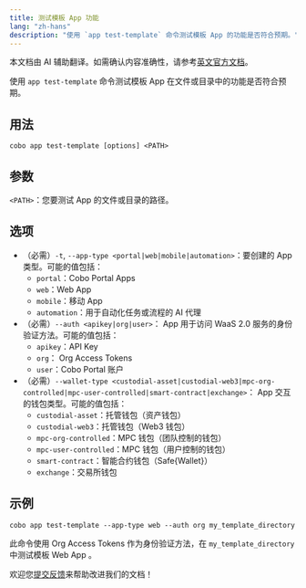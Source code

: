 ```yaml
---
title: 测试模板 App 功能
lang: "zh-hans"
description: "使用 `app test-template` 命令测试模板 App 的功能是否符合预期。"
---
```

<Note>本文档由 AI 辅助翻译。如需确认内容准确性，请参考[英文官方文档](https://www.cobo.com/developers/v2/guides/overview/introduction)。</Note>

使用 `app test-template` 命令测试模板 App 在文件或目录中的功能是否符合预期。

## 用法
```shell
cobo app test-template [options] <PATH>
```

## 参数
`<PATH>`：您要测试 App 的文件或目录的路径。

## 选项
- （必需）`-t`, `--app-type <portal|web|mobile|automation>`：要创建的 App 类型。可能的值包括：
  - `portal`：Cobo Portal Apps
  - `web`：Web  App 
  - `mobile`：移动 App 
  - `automation`：用于自动化任务或流程的 AI 代理
- （必需）`--auth <apikey|org|user>`： App 用于访问 WaaS 2.0 服务的身份验证方法。可能的值包括：
  - `apikey`：API Key
  - `org`： Org Access Tokens 
  - `user`：Cobo Portal 账户
- （必需）`--wallet-type <custodial-asset|custodial-web3|mpc-org-controlled|mpc-user-controlled|smart-contract|exchange>`： App 交互的钱包类型。可能的值包括：
  - `custodial-asset`：托管钱包（资产钱包）
  - `custodial-web3`：托管钱包（Web3 钱包）
  - `mpc-org-controlled`：MPC 钱包（团队控制的钱包）
  - `mpc-user-controlled`：MPC 钱包（用户控制的钱包）
  - `smart-contract`：智能合约钱包（Safe{Wallet}）
  - `exchange`：交易所钱包

## 示例
```shell
cobo app test-template --app-type web --auth org my_template_directory
```

此命令使用 Org Access Tokens 作为身份验证方法，在 `my_template_directory` 中测试模板 Web  App 。

<Tip>欢迎您[提交反馈](https://forms.zohopublic.com/cobo/form/DocumentFeedbackForm/formperma/QvLOhxJv1_JMsJ-1dleZ8Itb_7rzN-LtgvsDdxosoVI)来帮助改进我们的文档！</Tip>